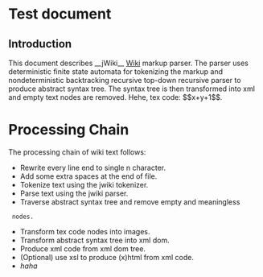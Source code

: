 = Test document =

== Introduction ==

This document describes __jWiki__ [[wiki|Wiki]] markup parser. The parser
uses deterministic finite state automata for tokenizing the markup
and nondeterministic backtracking recursive top-down recursive parser
to produce abstract syntax tree. The syntax tree is then transformed
into xml and empty text nodes are removed. {{email.png|top}}
Hehe, tex code: $$x+y+1$$.

= Processing Chain =

The processing chain of wiki text follows:

* Rewrite every line end to single n character.
* Add some extra spaces at the end of file.
* Tokenize text using the jwiki tokenizer.
* Parse text using the jwiki parser.
* Traverse abstract syntax tree and remove empty and meaningless
  nodes.
* Transform tex code nodes into images.
* Transform abstract syntax tree into xml dom.
* Produce xml code from xml dom tree.
* (Optional) use xsl to produce (x)html from xml code.
* ''haha''